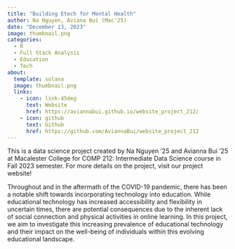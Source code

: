 ```yaml
---
title: "Building Etech for Mental Health"
author: Na Nguyen, Aviana Bui (Mac'25)
date: "December 13, 2023"
image: thumbnail.png
categories: 
  - R
  - Full Stack Analysis
  - Education
  - Tech
about: 
  template: solana
  image: thumbnail.png
  links: 
    - icon: link-45deg
      text: Website
      href: https://aviannabui.github.io/website_project_212/
    - icon: github
      text: Github
      href: https://github.com/AviannaBui/website_project_212
---
```


This is a data science project created by Na Nguyen '25 and Avianna Bui '25 at Macalester College for COMP 212: Intermediate Data Science course in Fall 2023 semester. For more details on the project, visit our project website!

Throughout and in the aftermath of the COVID-19 pandemic, there has been a notable shift towards incorporating technology into education. While educational technology has increased accessibility and flexibility in uncertain times, there are potential consequences due to the inherent lack of social connection and physical activities in online learning. In this project, we aim to investigate this increasing prevalence of educational technology and their impact on the well-being of individuals within this evolving educational landscape.